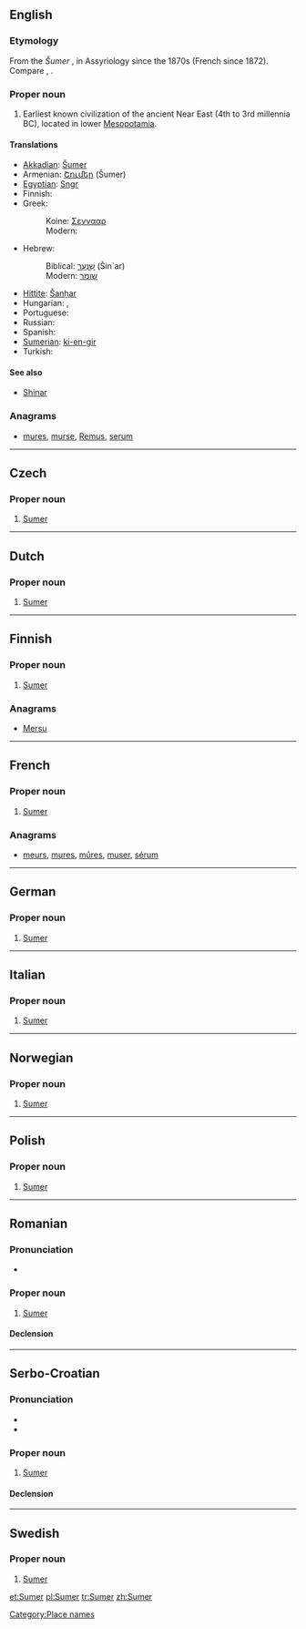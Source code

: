 ==English==
{{wikipedia}}

===Etymology===
From the {{etyl|akk}} ''Šumer'' {{rfscript|Cuneiform}}, in Assyriology since the 1870s (French {{term|sumérien|lang=fr}} since 1872). Compare {{term|Shumer}}, {{term|Sumir}}.

===Proper noun===
{{en-proper noun}}

# Earliest known civilization of the ancient Near East (4th to 3rd millennia BC), located in lower [[Mesopotamia]].

====Translations====
{{trans-top|the civilization}}
* [[Akkadian]]: [[Šumer]]
* Armenian: [[Շումեր]] (Šumer)
* [[Egyptian]]: [[Sngr]]
* Finnish: {{t|fi|Sumeri}}
* Greek:
*: Koine: [[Σεννααρ]]
*: Modern: {{t|el|Σουμέρ}}
* Hebrew:
*: Biblical: [[שִׁנְעָר]] (Šin`ar)
*: Modern: [[שומר]]
{{trans-mid}}
* [[Hittite]]: [[Šanḫar]]
* Hungarian: {{t+|hu|sumér}}, {{t|hu|sumer}}
* Portuguese: {{t-|pt|Suméria}}
* Russian: {{t+|ru|Шумер|m|tr=Šumer}}
* Spanish: {{t-|es|Sumeria}}
* [[Sumerian]]: [[ki-en-gir]]
* Turkish: {{t+|tr|Sümer}}
{{trans-bottom}}

====See also====
* [[Shinar]]

===Anagrams===
* {{alphagram|emrsu}} [[mures#English|mures]], [[murse#English|murse]], [[Remus#English|Remus]], [[serum#English|serum]]
[[Category:Place names]]
----
==Czech==

===Proper noun===
{{infl|cs|proper noun}}

# [[#English|Sumer]]

----

==Dutch==

===Proper noun===
{{infl|nl|proper noun}}

# [[#English|Sumer]]

----

==Finnish==

===Proper noun===
{{infl|fi|proper noun}}

# [[#English|Sumer]]

===Anagrams===
* [[Mersu#Finnish|Mersu]]

----

==French==

===Proper noun===
{{infl|fr|proper noun}}

# [[#English|Sumer]]

===Anagrams===
* {{alphagram|emrsu}} [[meurs#French|meurs]], [[mures#French|mures]], [[mûres#French|mûres]], [[muser#French|muser]], [[sérum#French|sérum]]
----
==German==

===Proper noun===
{{infl|de|proper noun}}

# [[#English|Sumer]]

----

==Italian==

===Proper noun===
{{infl|it|proper noun}}

# [[#English|Sumer]]

----

==Norwegian==

===Proper noun===
{{infl|no|proper noun}}

# [[#English|Sumer]]

----

==Polish==

===Proper noun===
{{infl|pl|proper noun}}

# [[#English|Sumer]]

----

==Romanian==
{{wikipedia|lang=ro}}

===Pronunciation===
* {{IPA|[sumeɾ]|lang=ro}}

===Proper noun===
{{infl|ro|proper noun|gender=n}}

# [[#English|Sumer]]

====Declension====
{{ro-noun-inv|gend=n|def=Sumerul|gd=Sumerului}}

----

==Serbo-Croatian==

===Pronunciation===
* {{IPA|/sǔmeːr/|lang=sh}}
* {{hyphenation|Su|mer}}

===Proper noun===
{{sh-proper-noun|g=m|head=Sùmēr|r|Сумер|Су̀ме̄р}}

# [[#English|Sumer]]

====Declension====
{{sh-decl-noun-unc
|Sumer
|Sumera
|Sumeru
|Sumer
|Sumeru
|Sumeru
|Sumerom
}}

----

==Swedish==

===Proper noun===
{{infl|sv|proper noun}}

# [[#English|Sumer]]

[[Category:Sumer| ]]

[[et:Sumer]]
[[pl:Sumer]]
[[tr:Sumer]]
[[zh:Sumer]]